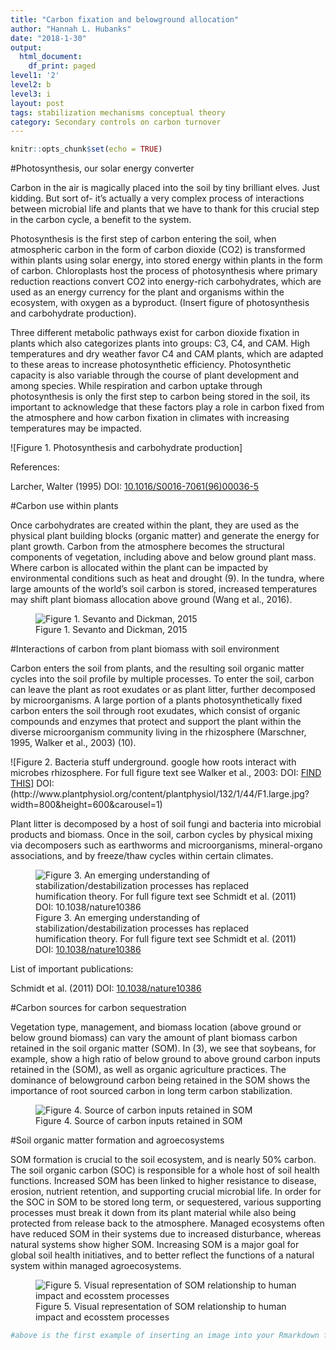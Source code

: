 ```yaml
---
title: "Carbon fixation and belowground allocation"
author: "Hannah L. Hubanks"
date: "2018-1-30"
output:
  html_document:
    df_print: paged
level1: '2'
level2: b
level3: i
layout: post
tags: stabilization mechanisms conceptual theory
category: Secondary controls on carbon turnover
---
```


```r
knitr::opts_chunk$set(echo = TRUE)
```



#Photosynthesis, our solar energy converter

Carbon in the air is magically placed into the soil by tiny brilliant elves. Just kidding. But sort of- it’s actually a very complex process of interactions between microbial life and plants that we have to thank for this crucial step in the carbon cycle, a benefit to the system. 

Photosynthesis is the first step of carbon entering the soil, when atmospheric carbon in the form of carbon dioxide (CO2) is transformed within plants using solar energy, into stored energy within plants in the form of carbon. Chloroplasts host the process of photosynthesis where primary reduction reactions convert CO2 into energy-rich carbohydrates, which are used as an energy currency for the plant and organisms within the ecosystem, with oxygen as a byproduct. (Insert figure of photosynthesis and carbohydrate production). 

Three different metabolic pathways exist for carbon dioxide fixation in plants which also categorizes plants into groups: C3, C4, and CAM. High temperatures and dry weather favor C4 and CAM plants, which are adapted to these areas to increase photosynthetic efficiency. Photosynthetic capacity is also variable through the course of plant development and among species. While respiration and carbon uptake through photosynthesis is only the first step to carbon being stored in the soil, its important to acknowledge that these factors play a role in carbon fixed from the atmosphere and how carbon fixation in climates with increasing temperatures may be impacted. 

![Figure 1. Photosynthesis and carbohydrate production]

References:

Larcher, Walter (1995) DOI: [10.1016/S0016-7061(96)00036-5](https://doi.org/10.1016/S0016-7061(96)00036-5)

#Carbon use within plants

Once carbohydrates are created within the plant, they are used as the physical plant building blocks (organic matter) and generate the energy for plant growth. Carbon from the atmosphere becomes the structural components of vegetation, including above and below ground plant mass. Where carbon is allocated within the plant can be impacted by environmental conditions such as heat and drought (9). In the tundra, where large amounts of the world’s soil carbon is stored, increased temperatures may shift plant biomass allocation above ground (Wang et al., 2016).

![Figure 1. Sevanto and Dickman, 2015](Sevanto and Dickman 2015 Figure 1.png)

#Interactions of carbon from plant biomass with soil environment

Carbon enters the soil from plants, and the resulting soil organic matter cycles into the soil profile by multiple processes. To enter the soil, carbon can leave the plant as root exudates or as plant litter, further decomposed by microorganisms. A large portion of a plants photosynthetically fixed carbon enters the soil through root exudates, which consist of organic compounds and enzymes that protect and support the plant within the diverse microorganism community living in the rhizosphere (Marschner, 1995, Walker et al., 2003) (10). 

![Figure 2. Bacteria stuff underground. google how roots interact with microbes rhizosphere. For full figure text see Walker et al., 2003: DOI: [FIND THIS]()] DOI: (http://www.plantphysiol.org/content/plantphysiol/132/1/44/F1.large.jpg?width=800&height=600&carousel=1)

Plant litter is decomposed by a host of soil fungi and bacteria into microbial products and biomass. Once in the soil, carbon cycles by physical mixing via decomposers such as earthworms and microorganisms, mineral-organo associations, and by freeze/thaw cycles within certain climates. 

![Figure 3. An emerging understanding of stabilization/destabilization processes has replaced humification theory. For full figure text see Schmidt et al. (2011) DOI: [10.1038/nature10386](https://www.nature.com/articles/nature10386)](https://media.springernature.com/m685/nature-assets/nature/journal/v478/n7367/images/nature10386-f3.2.jpg)


List of important publications:

Schmidt et al. (2011) DOI: [10.1038/nature10386](https://www.nature.com/articles/nature10386)



#Carbon sources for carbon sequestration

Vegetation type, management, and biomass location (above ground or below ground biomass) can vary the amount of plant biomass carbon retained in the soil organic matter (SOM). In (3), we see that soybeans, for example, show a high ratio of below ground to above ground carbon inputs retained in the (SOM), as well as organic agriculture practices. The dominance of belowground carbon being retained in the SOM shows the importance of root sourced carbon in long term carbon stabilization. 

![Figure 4. Source of carbon inputs retained in SOM](jackson image2.png)


#Soil organic matter formation and agroecosystems

SOM formation is crucial to the soil ecosystem, and is nearly 50% carbon. The soil organic carbon (SOC) is responsible for a whole host of soil health functions. Increased SOM has been linked to higher resistance to disease, erosion, nutrient retention, and supporting crucial microbial life. In order for the SOC in SOM to be stored long term, or sequestered, various supporting processes must break it down from its plant material while also being protected from release back to the atmosphere. Managed ecosystems often have reduced SOM in their systems due to increased disturbance, whereas natural systems show higher SOM. Increasing SOM is a major goal for global soil health initiatives, and to better reflect the functions of a natural system within managed agroecosystems. 

![Figure 5. Visual representation of SOM relationship to human impact and ecosstem processes](jackson image.png)


```r
#above is the first example of inserting an image into your Rmarkdown file.  the '![]()' syntax is used.  You start with an '!'.  Then Within the brakets [] you include the text that you want included as the figure caption.  Then Within the parentheses () you include the link to where the image can be found; the image is from the web in the above example.  I have also nested the link to Schmidts paper's DOI within the figure text which is why it appears complicated.  Below is a similar example with a different image.  Remember you will be copying this template and, though trial and error, it will begin to make sense... and if it doesnt, we'll help you in class. 
```





